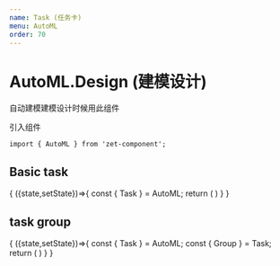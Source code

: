 ```yaml
---
name: Task (任务卡)
menu: AutoML
order: 70
---
```



# AutoML.Design (建模设计)
自动建模建模设计时候用此组件


引入组件

```
import { AutoML } from 'zet-component';
```

## Basic task
<Playground>
  <State initial={{ show:'chart' }}>
    {
      ({state,setState})=>{
        const { Task } = AutoML;
        return (
          <Task
            title={'test01'}
            jobInfo={{jobId:'123',jobStatus:'RUNNING'}}
            modelList={[
              {
                modelName:'test01',
                modelId:'1234',
                jobBlockStatus:5,
                score:0.8,
                modelTrainStatus:'success'
              },{
                modelName:'test02',
                modelId:'12345',
                jobBlockStatus:5,
                score:0.8,
                modelTrainStatus:'success'
              },
            ]}
          ></Task>
        )
      }
    }
  </State>
</Playground>

## task group

<Playground>
  <State initial={{ show:'chart' }}>
    {
      ({state,setState})=>{
        const { Task } = AutoML;
        const { Group } = Task;
        return (
          <Group>
            <Task
              title={'test01'}
              jobInfo={{jobId:'1',jobStatus:'RUNNING'}}
              modelList={[
                {
                  modelName:'test01',
                  modelId:'1234',
                  jobBlockStatus:5,
                  score:0.8,
                  modelTrainStatus:'success'
                },{
                  modelName:'test02',
                  modelId:'12345',
                  jobBlockStatus:5,
                  score:0.8,
                  modelTrainStatus:'success'
                },
              ]}
            ></Task>
            <Task
              title={'test01'}
              jobInfo={{jobId:'2',jobStatus:'RUNNING'}}
              modelList={[
                {
                  modelName:'test01',
                  modelId:'1234',
                  jobBlockStatus:5,
                  score:0.8,
                  modelTrainStatus:'success'
                },{
                  modelName:'test02',
                  modelId:'12345',
                  jobBlockStatus:5,
                  score:0.8,
                  modelTrainStatus:'success'
                },
              ]}
            ></Task>
            <Task
              title={'test01'}
              jobInfo={{jobId:'3',jobStatus:'RUNNING'}}
              modelList={[
                {
                  modelName:'test01',
                  modelId:'1234',
                  jobBlockStatus:5,
                  score:0.8,
                  modelTrainStatus:'success'
                },{
                  modelName:'test02',
                  modelId:'12345',
                  jobBlockStatus:5,
                  score:0.8,
                  modelTrainStatus:'success'
                },
              ]}
            ></Task>
          </Group>
        )
      }
    }
  </State>
</Playground>
